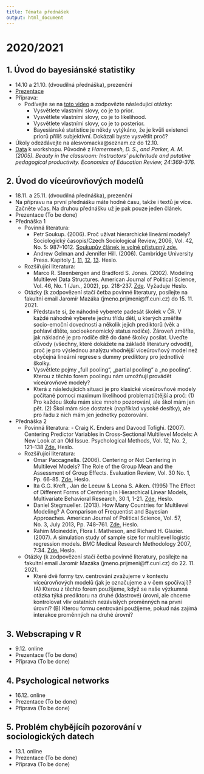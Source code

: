 ```yaml
---
title: Témata přednášek
output: html_document
---
```


<style type="text/css">
.main-container {
  max-width: 1800px;
  margin-left: auto;
  margin-right: auto;
}
</style>


# 2020/2021 {.tabset}

## 1. Úvod do bayesiánské statistiky

- 14.10 a 21.10. (dvoudílná přednáška), prezenční
- [Prezentace](https://raw.githubusercontent.com/Sociology-FA-CU/vybranatemataanalyzy/main/presentations/01-intro_to_bayes.pdf)
- Příprava:
  - Podívejte se na [toto video](https://www.youtube.com/watch?v=HZGCoVF3YvM) a zodpovězte následující otázky:
    - Vysvětlete vlastními slovy, co je to prior.
    - Vysvětlete vlastními slovy, co je to likelihood.
    - Vysvětlete vlastními slovy, co je to posterior.
    - Bayesiánské statistice je někdy vytýkáno, že je kvůli existenci priorů příliš subjektivní. Dokázali byste
      vysvětlit proč?
- Úkoly odezdávejte na alesvomacka@seznam.cz do 12.10.
- [Data](https://raw.githubusercontent.com/avehtari/ROS-Examples/master/Beauty/data/beauty.csv) k workshopu. Původně z *Hamermesh, D. S., and Parker, A. M. (2005). Beauty in the classroom: Instructors' pulchritude and putative pedagogical productivity. Economics of Education Review, 24:369-376.*

## 2. Úvod do víceúrovňových modelů 

- 18.11. a 25.11. (dvoudílná přednáška), prezenční
- Na přípravu na první přednášku máte hodně času, takže i textů je více. Začněte včas. Na druhou přednášku už je pak pouze jeden článek.
- Prezentace (To be done)
- Přednáška 1
    - Povinná literatura:
        - Petr Soukup. (2006). Proč užívat hierarchické lineární modely? Sociologický časopis/Czech                                    Sociological Review, 2006, Vol. 42, No. 5: 987–1012. [Soukupův článek je volně přístupný zde.](https://esreview.soc.cas.cz/pdfs/csr/2006/05/08.pdf)
        - Andrew Gelman and Jennifer Hill. (2006). Cambridge University Press. Kapitoly [1](https://ffuk-my.sharepoint.com/:b:/g/personal/mazaj7af_ff_cuni_cz/ESD8j7_AWaxJqpoMa_ydP-UBbiFLkg85e3Xk8ubiGZMs_Q?e=82hvms), [11](https://ffuk-my.sharepoint.com/:b:/g/personal/mazaj7af_ff_cuni_cz/Eb0iPjvNDoVGuMEsjgBbZOcB73XW8nrxOA3Ivc3kk0Fbcw?e=bOnKhT), [12](https://ffuk-my.sharepoint.com/:b:/g/personal/mazaj7af_ff_cuni_cz/ETwuHImfZQRKmwo1XXrRPsIBpeRwGnkI7bo6c1FGZf9f1Q?e=WMxavn), [13](https://ffuk-my.sharepoint.com/:b:/g/personal/mazaj7af_ff_cuni_cz/EVs7CnisPfZNsaPXAWNi7_wB56NDHXF5-degxsWiCzipCg?e=E7CXja). Heslo.     
    - Rozšiřující literatura:
        - Marco R. Steenbergen and Bradford S. Jones. (2002). Modeling Multilevel Data Structures. American Journal of Political Science, Vol. 46, No. 1                (Jan., 2002), pp. 218-237. [Zde](https://ffuk-my.sharepoint.com/:b:/g/personal/mazaj7af_ff_cuni_cz/EcSbBAA6qmxBg9cFf3SXVOcBtmLvHmrwaFacfyoNX_UQFg?e=cAmMzz). Vyžaduje Heslo.  
    - Otázky (k zodpovězení stačí četba povinné literatury, posílejte na fakultní email Jaromír Mazáka (jmeno.prijmeni@ff.cuni.cz) do 15. 11. 2021.
        - Představte si, že náhodně vyberete padesát školek v ČR. V každé náhodně vyberete jednu třídu dětí, u kterých změříte socio-emoční dovednosti a několik jejich prediktorů (věk a pohlaví dítěte, socioekonomický status rodiče). Zároveň změříte, jak nákladné je pro rodiče dítě do dané školky posílat. Uveďte důvody (všechny, které dokážete na základě literatury odvodit), proč je pro výslednou analýzu vhodnější víceúrovňový model než obyčejná lineární regrese s dummy prediktory pro jednotlivé školky. 
        - Vysvětlete pojmy „full pooling“, „partial pooling“ a „no pooling“. Kterou z těchto forem poolingu nám umožňují provádět víceúrovňové modely?
        - Která z následujících situací je pro klasické víceúrovňové modely počítané pomocí maximum likelihood problematičtější a proč: (1) Pro každou školu mám sice mnoho pozorování, ale škol mám jen pět. (2) Škol mám sice dostatek (například vysoké desítky), ale pro řadu z nich mám jen jednotky pozorování.
- Přednáška 2
  - Povinná literatura:
        - Craig K. Enders and Davood Tofighi. (2007). Centering Predictor Variables in Cross-Sectional Multilevel Models: A New Look at an Old Issue. Psychological Methods, Vol. 12, No. 2, 121–138 [Zde.](https://ffuk-my.sharepoint.com/:b:/g/personal/mazaj7af_ff_cuni_cz/EdbaDyIFG5xIl6E8XmG3QD0BgPudVneFA8k19jUYF02TIA?e=sXSodN) Heslo. 
  - Rozšiřující literatura:
      - Omar Paccagnella. (2006). Centering or Not Centering in Multilevel Models? The Role of the Group Mean and the Assessment of Group Effects. Evaluation Review, Vol. 30 No. 1, Pp. 66-85. [Zde.](https://ffuk-my.sharepoint.com/:b:/g/personal/mazaj7af_ff_cuni_cz/EacOUZQVV4tLhP2w4oeOMRkBC6E7lJeRc46EEEiKlRKtyQ?e=XFc1Uv) Heslo. 
      - Ita G.G. Kreft , Jan de Leeuw & Leona S. Aiken. (1995) The Effect of Different Forms of Centering in Hierarchical Linear Models, Multivariate Behavioral Research, 30:1, 1-21. [Zde.](https://ffuk-my.sharepoint.com/:b:/g/personal/mazaj7af_ff_cuni_cz/EePp0yU2WRlItyOVLclHCgoBFiOOR2AjLdqm6ENoK7cwjg?e=dSPZDG) Heslo. 
      - Daniel Stegmueller. (2013). How Many Countries for Multilevel Modeling? A Comparison of Frequentist and Bayesian Approaches. American Journal of Political Science, Vol. 57, No. 3, July 2013, Pp. 748–761. [Zde.](https://ffuk-my.sharepoint.com/:b:/g/personal/mazaj7af_ff_cuni_cz/EePp0yU2WRlItyOVLclHCgoBFiOOR2AjLdqm6ENoK7cwjg?e=dSPZDG) Heslo.
      - Rahim Moineddin, Flora I. Matheson, and Richard H. Glazier. (2007). A simulation study of sample size for multilevel logistic regression models. BMC Medical Research Methodology 2007, 7:34. [Zde.](https://ffuk-my.sharepoint.com/:b:/g/personal/mazaj7af_ff_cuni_cz/ERMveKV-OrxKoAgwDKYg6l8B1uCt9ouTqexwYNuUhZvssg?e=gQht9f) Heslo. 
  - Otázky (k zodpovězení stačí četba povinné literatury, posílejte na fakultní email Jaromír Mazáka (jmeno.prijmeni@ff.cuni.cz) do 22. 11. 2021.
      - Které dvě formy tzv. centrování zvažujeme v kontextu víceúrovňových modelů (jak je označujeme a v čem spočívají)? (A) Kterou z těchto forem použijeme, když se naše výzkumná otázka týká prediktoru na druhé (klastrové) úrovni, ale chceme kontrolovat vliv ostatních nezávislých proměnných na první úrovni? (B) Kterou formu centrování použijeme, pokud nás zajímá interakce proměnných na druhé úrovni?


## 3. Webscraping v R 

- 9.12. online
- Prezentace (To be done)
- Příprava (To be done)

## 4. Psychological networks

- 16.12. online
- Prezentace (To be done)
- Příprava (To be done)

## 5. Problém chybějícíh pozorování v sociologických datech

- 13.1. online
- Prezentace (To be done)
- Příprava (To be done)


